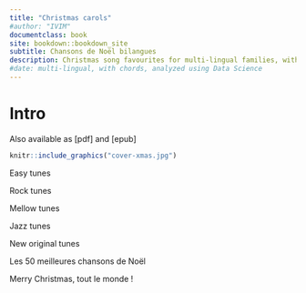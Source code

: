 ```yaml
--- 
title: "Christmas carols"
#author: "IVIM"
documentclass: book
site: bookdown::bookdown_site
subtitle: Chansons de Noël bilangues
description: Christmas song favourites for multi-lingual families, with chords
#date: multi-lingual, with chords, analyzed using Data Science 
---
```


# Intro {-}

Also available as [pdf] and [epub]

```r
knitr::include_graphics("cover-xmas.jpg")

```


Easy tunes 

Rock tunes 

Mellow tunes 

Jazz tunes

New original tunes 


Les 50 meilleures chansons de Noël 

Merry Christmas, tout le monde ! 
